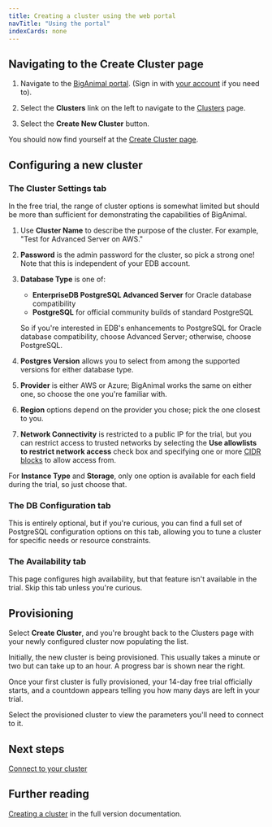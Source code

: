 ```yaml
---
title: Creating a cluster using the web portal
navTitle: "Using the portal" 
indexCards: none
---
```


## Navigating to the Create Cluster page

1. Navigate to the [BigAnimal portal](https://freetrial.biganimal.com/). (Sign in with [your account](../create_an_account) if you need to).

2. Select the **Clusters** link on the left to navigate to the [Clusters](https://portal.biganimal.com/clusters) page.

3. Select the **Create New Cluster** button.

You should now find yourself at the [Create Cluster page](https://portal.biganimal.com/create-cluster).

## Configuring a new cluster

### The Cluster Settings tab

In the free trial, the range of cluster options is somewhat limited but should be more than sufficient for demonstrating the capabilities of BigAnimal. 

1. Use **Cluster Name** to describe the purpose of the cluster. For example, "Test for Advanced Server on AWS."
2. **Password** is the admin password for the cluster, so pick a strong one! Note that this is independent of your EDB account.
3. **Database Type** is one of:

   - **EnterpriseDB PostgreSQL Advanced Server** for Oracle database compatibility
   - **PostgreSQL** for official community builds of standard PostgreSQL

    So if you're interested in EDB's enhancements to PostgreSQL for Oracle database compatibility, choose Advanced Server; otherwise, choose PostgreSQL.
4. **Postgres Version** allows you to select from among the supported versions for either database type.
4. **Provider** is either AWS or Azure; BigAnimal works the same on either one, so choose the one you're familiar with.
5. **Region** options depend on the provider you chose; pick the one closest to you.
6. **Network Connectivity** is restricted to a public IP for the trial, but you can restrict access to trusted networks by
   selecting the **Use allowlists to restrict network access** check box and specifying one or more [CIDR blocks](https://en.wikipedia.org/wiki/Classless_Inter-Domain_Routing) 
   to allow access from.

For **Instance Type** and **Storage**, only one option is available for each field during the trial, so just choose that.

### The DB Configuration tab

This is entirely optional, but if you're curious, you can find a full set of PostgreSQL configuration options on this tab, allowing you to tune a cluster for specific needs or resource constraints.

### The Availability tab

This page configures high availability, but that feature isn't available in the trial. Skip this tab unless you're curious.

## Provisioning 

Select **Create Cluster**, and you're brought back to the Clusters page with your newly configured cluster now populating the list.

Initially, the new cluster is being provisioned. This usually takes a minute or two but can take up to an hour. A progress bar is shown near the right.

Once your first cluster is fully provisioned, your 14-day free trial officially starts, and a countdown appears telling you how many days are left in your trial.

Select the provisioned cluster to view the parameters you'll need to connect to it.

## Next steps

[Connect to your cluster](../connect_to_a_cluster)

## Further reading

[Creating a cluster](/biganimal/latest/getting_started/creating_a_cluster/) in the full version documentation.
